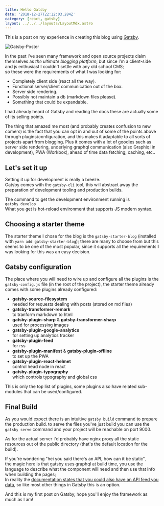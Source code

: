 ```yaml
---
title: Hello Gatsby
date: '2018-12-27T22:12:03.284Z'
category: [react, gatsby]
layout: ../../../layouts/LayoutMdx.astro
---
```



This is a post on my experience in creating this blog using [Gatsby](https://www.gatsbyjs.org/).


<Image src={gatsby} alt='Gatsby-Poster'/>

In the past I've seen many framework and open source projects claim themselves as _the ultimate blogging platform_,
but since I'm a client-side and js enthusiast I couldn't settle with any old school CMS;  
so these were the requirements of what I was looking for:
  - Completely client side (react all the way).
  - Functional server/client communication out of the box. 
  - Server side rendering.
  - Possibly not maintain a db (markdown files please).
  - Something that could be expandable.

I had already heard of Gatsby and reading the docs these are actually some of its selling points.

The thing that amazed me most (and probably creates confusion to new comers)
is the fact that you can opt in and out of some of the points above through plugins/configuration,
and this makes it adaptable to all sorts of projects apart from blogging.
Plus it comes with a lot of goodies such as server side rendering, underlying graphql communication (also Graphiql in development), PWA (Workbox), ahead of time data fetching, caching, etc..

## Let's set it up
Setting it up for development is really a breeze.  
Gatsby comes with the `gatsby-cli` tool,
this will abstract away the preparation of development tooling and production builds.

The command to get the development environment running is  
`gatsby develop`  
What you get is hot-reload environment that supports JS modern syntax.

## Choosing a starter theme
The starter theme I chose for the blog is the `gatsby-starter-blog` (installed with `yarn add gatsby-starter-blog`);
there are many to choose from but this seems to be one of the most popular,
since it supports all the requirements I was looking for this was an easy decision.

## Gatsby configuration
The place where you will need to wire up and configure all the plugins is the `gatsby-config.js` file (in the root of the project),
the starter theme already comes with some plugins already configured:
  - **gatsby-source-filesystem**  
  needed for requests dealing with posts (stored on md files)
  - **gatsby-transformer-remark**  
  to tranform markdown to html
  - **gatsby-plugin-sharp** & **gatsby-transformer-sharp**  
  used for processing images
  - **gatsby-plugin-google-analytics**  
  for setting up analytics tracker
  - **gatsby-plugin-feed**  
  for rss
  - **gatsby-plugin-manifest** & **gatsby-plugin-offline**  
  to set up the PWA
  - **gatsby-plugin-react-helmet**  
  control head node in react
  - **gatsby-plugin-typography**  
  which controls typography and global css

This is only the top list of plugins, some plugins also have related sub-modules that can be used/configured.

## Final Build
As you would expect there is an intuitive `gatsby build` command to prepare the production build.
to serve the files you've just build you can use the `gatsby serve` command and your project will be reachable on port 9000.

As for the actual server I'd probably have nginx proxy all the static resources out of the public directory (that's the default location for the build).

If you're wondering "hei you said there's an API, how can it be static",   
the magic here is that gatsby uses graphql at build time, you use the language to describe what the component will need and then use that info when building the pages;   
In reality the [documentation states that you could also have an API feed you data](https://www.gatsbyjs.org/docs/querying-with-graphql/), so like most other things in Gatsby this is an option.

And this is my first post on Gatsby, hope you'll enjoy the framework as much as I am!


